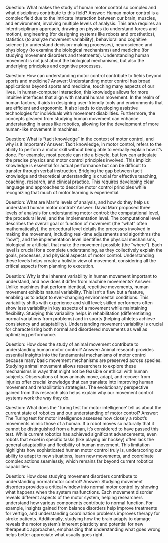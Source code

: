 Question: What makes the study of human motor control so complex and what disciplines contribute to this field? 
Answer: Human motor control is a complex field due to the intricate interaction between our brain, muscles, and environment, involving multiple levels of analysis. This area requires an interdisciplinary approach, drawing on physics (to understand forces and motion), engineering (for designing systems like robots and prosthetics), statistics (to analyze movement variability), behavioral and cognitive science (to understand decision-making processes), neuroscience and physiology (to examine the biological mechanisms) and medicine (for studying movement disorders and treatments). Understanding human movement is not just about the biological mechanisms, but also the underlying principles and cognitive processes.

Question: How can understanding motor control contribute to fields beyond sports and medicine? 
Answer: Understanding motor control has broad applications beyond sports and medicine, touching many aspects of our lives. In human-computer interaction, this knowledge allows for more intuitive interfaces that align with natural human movement. In the realm of human factors, it aids in designing user-friendly tools and environments that are efficient and ergonomic. It also leads to developing assistive technologies for individuals with movement disabilities. Furthermore, the concepts gleaned from studying human movement can enhance understanding in areas like robotics, allowing for the development of more human-like movement in machines.

Question: What is "tacit knowledge" in the context of motor control, and why is it important? 
Answer: Tacit knowledge, in motor control, refers to the ability to perform a motor skill without being able to verbally explain how it's done. For example, most people can ride a bicycle, but few can articulate the precise physics and motor control principles involved. This implicit knowledge is essential for actual performance but can be difficult to transfer through verbal instruction. Bridging the gap between tacit knowledge and theoretical understanding is crucial for effective teaching, coaching, research, and clinical practice. This requires developing clear language and approaches to describe motor control principles while recognizing that much of motor learning is experiential.

Question: What are Marr's levels of analysis, and how do they help us understand human motor control? 
Answer: David Marr proposed three levels of analysis for understanding motor control: the computational level, the procedural level, and the implementation level. The computational level describes the overall goal or function of movement (the "what" often mathematically), the procedural level details the processes involved in making the movement, including real-time adjustments and algorithms (the "how"), and the implementation level identifies the physical mechanisms, biological or artificial, that make the movement possible (the "where"). Each level is crucial for a complete understanding, as they collectively explain the goals, processes, and physical aspects of motor control. Understanding these levels helps create a holistic view of movement, considering all the critical aspects from planning to execution.

Question: Why is the inherent variability in human movement important to understand, and how does it differ from machine movements? 
Answer: Unlike machines that perform identical, repetitive movements, human movement exhibits natural variability. This isn't a flaw but a feature, enabling us to adapt to ever-changing environmental conditions. This variability shifts with experience and skill level; skilled performers often show less variability in key aspects of a movement while maintaining flexibility. Studying this variability helps in rehabilitation (differentiating normal variations from problems) and in sports (helping athletes achieve consistency and adaptability). Understanding movement variability is crucial for characterizing both normal and disordered movements as well as optimizing performance.

Question: How does the study of animal movement contribute to understanding human motor control? 
Answer: Animal research provides essential insights into the fundamental mechanisms of motor control because many basic movement mechanisms are preserved across species. Studying animal movement allows researchers to explore these mechanisms in ways that might not be feasible or ethical with human subjects. Observations of how animals move, adapt, and recover from injuries offer crucial knowledge that can translate into improving human movement and rehabilitation strategies. The evolutionary perspective gained from this research also helps explain why our movement control systems work the way they do.

Question: What does the 'Turing test for motor intelligence' tell us about the current state of robotics and our understanding of motor control?
Answer: The Turing test for motor intelligence assesses how closely a robot's movements mimic those of a human. If a robot moves so naturally that it cannot be distinguished from a human, it's considered to have passed this test. While current robotics has achieved significant advancements, even robots that excel in specific tasks (like playing air hockey) often lack the general adaptability and flexibility of human movement. This limitation highlights how sophisticated human motor control truly is, underscoring our ability to adapt to new situations, learn new movements, and coordinate complex actions seamlessly, which remains far beyond current robotics capabilities.

Question: How does studying movement disorders contribute to understanding normal motor control? 
Answer: Studying movement disorders provides a critical window into normal motor control by showing what happens when the system malfunctions. Each movement disorder reveals different aspects of the motor system, helping researchers understand how various components contribute to normal function. For example, insights gained from balance disorders help improve treatments for vertigo, and understanding coordination problems improves therapy for stroke patients. Additionally, studying how the brain adapts to damage reveals the motor system's inherent plasticity and potential for new therapeutic approaches, emphasizing that understanding what goes wrong helps better appreciate what usually goes right.